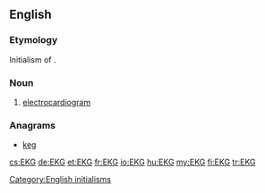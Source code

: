 ==English==

===Etymology===
Initialism of {{etyl|de|en}} {{term|lang=de|Elektrokardiogramm|'''E'''lektro'''k'''ardio'''g'''ramm}}.

===Noun===
{{head|en|noun}}

# {{cardiology}} [[electrocardiogram]]

===Anagrams===
* [[keg#English|keg]]

[[Category:English initialisms]]

[[cs:EKG]]
[[de:EKG]]
[[et:EKG]]
[[fr:EKG]]
[[io:EKG]]
[[hu:EKG]]
[[my:EKG]]
[[fi:EKG]]
[[tr:EKG]]